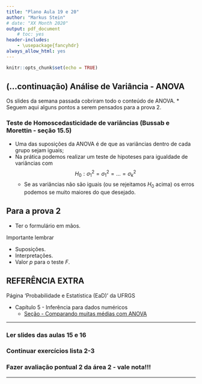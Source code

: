```yaml
---
title: "Plano Aula 19 e 20"
author: "Markus Stein"
# date: "XX Month 2020"
output: pdf_document
    # toc: yes
header-includes:
    - \usepackage{fancyhdr}
always_allow_html: yes
---
```

\addtolength{\headheight}{0.0cm} 
\pagestyle{fancyplain} 
\lhead{\includegraphics[height=1.5cm]{LogoIME.png}}
\rhead{\includegraphics[height=1.5cm]{images.jpeg}}
\chead{UNIVERSIDADE FEDERAL DO RIO GRANDE DO SUL \\
INSTITUTO DE MATEMÁTICA E ESTATÍSTICA \\
DEPARTAMENTO DE ESTATÍSTICA \\
\vspace{0.3cm}
MAT02215 - Estatística Geral 2 - 2020/1
}
\renewcommand{\headrulewidth}{0pt} 


```r
knitr::opts_chunk$set(echo = TRUE)
```

## (...continuação) Análise de Variância - ANOVA
Os slides da semana passada cobriram todo o conteúdo de ANOVA. 
* Seguem aqui alguns pontos a serem pensados para a prova 2.


### Teste de Homoscedasticidade de variâncias (Bussab e Morettin - seção 15.5)
* Uma das suposições da ANOVA é de que as variâncias dentro de cada grupo sejam iguais;
* Na prática podemos realizar um teste de hipoteses para igualdade de variâncias com 
$$H_0: \sigma^2_1 = \sigma^2_1 = \ldots = \sigma^2_k$$
    + Se as variâncias não são iguais (ou se rejeitamos $H_0$ acima) os erros podemos se muito maiores do que desejado.
 
\vspace{0.5cm}




## Para a prova 2
* Ter o formulário em mãos.

Importante lembrar

* Suposições.
* Interpretações.
* Valor *p* para o teste *F*.

\vspace{1cm}

## REFERÊNCIA EXTRA
Página 'Probabilidade e Estatística (EaD)' da UFRGS  

* Capítulo 5 - Inferência para dados numéricos 
    + [Seção - Comparando muitas médias com ANOVA](https://www.ufrgs.br/probabilidade-estatistica/livro/cpt5/ch5_inf_num.html#comparando-muitas-m%C3%A9dias-com-anova-t%C3%B3pico-especial)

\vspace{1cm}

***
### Ler slides das aulas 15 e 16
### Continuar exercícios lista 2-3
### Fazer avaliação pontual 2 da área 2 - vale nota!!!
***


